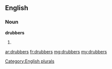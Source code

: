 ==English==

===Noun===
'''drubbers'''

# {{plural of|[[drubber]]}}

[[Category:English plurals]]

[[ar:drubbers]]
[[fr:drubbers]]
[[mg:drubbers]]
[[my:drubbers]]